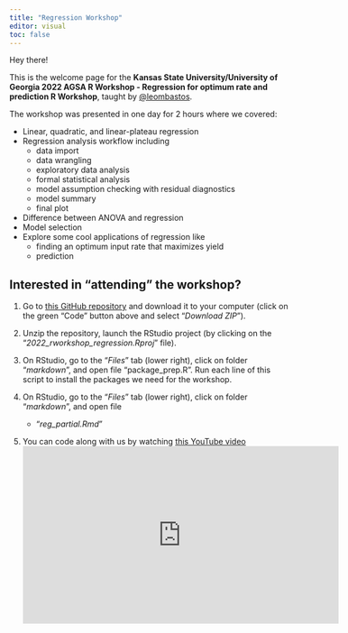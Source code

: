 ```yaml
---
title: "Regression Workshop"
editor: visual
toc: false
---
```


Hey there!  

This is the welcome page for the **Kansas State University/University of Georgia 2022 AGSA R Workshop - Regression for optimum rate and prediction R Workshop**, taught by [@leombastos](https://github.com/leombastos).    

The workshop was presented in one day for 2 hours where we covered:  
    
 - Linear, quadratic, and linear-plateau regression
 - Regression analysis workflow including  
   - data import
   - data wrangling
   - exploratory data analysis
   - formal statistical analysis
   - model assumption checking with residual diagnostics
   - model summary
   - final plot
 - Difference between ANOVA and regression
 - Model selection
 - Explore some cool applications of regression like 
     - finding an optimum input rate that maximizes yield
     - prediction  

## **Interested in "attending" the workshop?**  

1. Go to [this GitHub repository](https://github.com/leombastos/2022_rworkshop_regression) and download it to your computer (click on the green "Code" button above and select "*Download ZIP*").  

2. Unzip the repository, launch the RStudio project (by clicking on the "*2022_rworkshop_regression.Rproj*" file).  

3. On RStudio, go to the "*Files*" tab (lower right), click on folder "*markdown*", and open file "package_prep.R". Run each line of this script to install the packages we need for the workshop.   

4. On RStudio, go to the "*Files*" tab (lower right), click on folder "*markdown*", and open file 
    - "*reg_partial.Rmd*"    

5. You can code along with us by watching [this YouTube video](https://youtu.be/LXfCrV5qwZM)  
      <iframe width="560" height="315" src="https://www.youtube.com/embed/LXfCrV5qwZM" title="YouTube video player" frameborder="0" allow="accelerometer; autoplay; clipboard-write; encrypted-media; gyroscope; picture-in-picture" allowfullscreen></iframe>